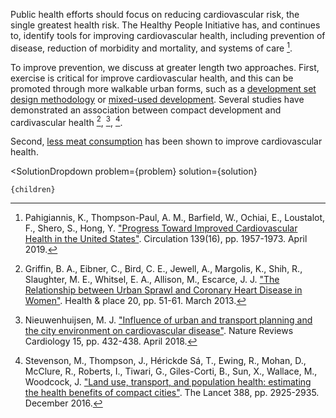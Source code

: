 

Public health efforts should focus on reducing cardiovascular risk, the single greatest health risk. The Healthy People Initiative has, and continues to, identify tools for improving cardiovascular health, including prevention of disease, reduction of morbidity and mortality, and systems of care [^"15"].

To improve prevention, we discuss at greater length two approaches. First, exercise is critical for improve cardiovascular health, and this can be promoted through more walkable urban forms, such as a [development set design methodology](/cities/cities_mobility/development_sets) or [mixed-used development](/cities/cities_mobility/cities_pedestrian). Several studies have demonstrated an association between compact development and cardivascular health [^"8"], [^"14"], [^"19"].

Second, [less meat consumption](/matter/diet/diet_health) has been shown to improve cardiovascular health.

[^"8"]: Griffin, B. A., Eibner, C., Bird, C. E., Jewell, A., Margolis, K., Shih, R., Slaughter, M. E., Whitsel, E. A., Allison, M., Escarce, J. J. ["The Relationship between Urban Sprawl and Coronary Heart Disease in Women"](https://www.ncbi.nlm.nih.gov/pmc/articles/PMC3594054/). Health & place 20, pp. 51-61. March 2013.

[^"14"]: Nieuwenhuijsen, M. J. ["Influence of urban and transport planning and the city environment on cardiovascular disease"](https://www.nature.com/articles/s41569-018-0003-2). Nature Reviews Cardiology 15, pp. 432-438. April 2018.

[^"15"]: Pahigiannis, K., Thompson-Paul, A. M., Barfield, W., Ochiai, E., Loustalot, F., Shero, S., Hong, Y. ["Progress Toward Improved Cardiovascular Health in the United States"](https://www.ncbi.nlm.nih.gov/pmc/articles/PMC8428048/). Circulation 139(16), pp. 1957-1973. April 2019.

[^"19"]: Stevenson, M., Thompson, J., Hérickde Sá, T., Ewing, R., Mohan, D., McClure, R., Roberts, I., Tiwari, G., Giles-Corti, B., Sun, X., Wallace, M., Woodcock, J. ["Land use, transport, and population health: estimating the health benefits of compact cities"](https://www.sciencedirect.com/science/article/abs/pii/S0140673616300678). The Lancet 388, pp. 2925-2935. December 2016.

  <SolutionDropdown 
    problem={problem} 
    solution={solution}
  >
    {children}
  </SolutionDropdown>